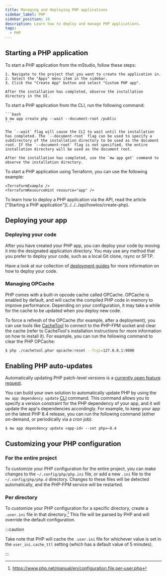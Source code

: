 ```yaml
---
title: Managing and deploying PHP applications
sidebar_label: PHP
sidebar_position: 10
description: Learn how to deploy and manage PHP applications.
tags:
  - PHP
---
```



## Starting a PHP application

<Tabs groupId="access-mode">
  <TabItem value="gui" label="mStudio UI">
    To start a PHP application from the mStudio, follow these steps:

    1. Navigate to the project that you want to create the application in.
    2. Select the "Apps" menu item in the sidebar.
    3. Click the "Create App" button and select "Custom PHP app".

    After the installation has completed, observe the installation directory in the UI.

  </TabItem>
  <TabItem value="cli" label="CLI">
    To start a PHP application from the CLI, run the following command:

    ```bash
    $ mw app create php --wait --document-root /public
    ```

    The `--wait` flag will cause the CLI to wait until the installation has completed. The `--document-root` flag can be used to specify a subdirectory of the installation directory to be used as the document root. If the `--document-root` flag is not specified, the entire installation directory will be used as the document root.

    After the installation has completed, use the `mw app get` command to observe the installation directory.

  </TabItem>
  <TabItem value="terraform" label="Terraform">
    To start a PHP application using Terraform, you can use the following example:

    <TerraformExample />
    <TerraformResourceHint resource="app" />

  </TabItem>
  <TabItem value="api" label="API">
    To learn how to deploy a PHP application via the API, read the article ["Starting a PHP application"](../../../api/howtos/create-php).
  </TabItem>
</Tabs>

## Deploying your app

### Deploying your code

After you have created your PHP app, you can deploy your code by moving it into the designated application directory. You may use any method that you prefer to deploy your code, such as a local Git clone, rsync or SFTP.

Have a look at our collection of [deployment guides](/docs/v2/category/deployment-guides) for more information on how to deploy your code.

### Managing OPCache

PHP comes with a built-in opcode cache called OPCache. OPCache is enabled by default, and will cache the compiled PHP code in memory to improve performance. Depending on your configuration, it may take a while for the cache to be updated when you deploy new code.

To force a refresh of the OPCache (for example, after a deployment), you can use tools like [CacheTool](https://github.com/gordalina/cachetool) to connect to the PHP-FPM socket and clear the cache (refer to CacheTool's installation instructions for more information on how to install it). For example, you can run the following command to clear the PHP OPCache:

```bash
$ php ./cachetool.phar opcache:reset --fcgi=127.0.0.1:9000
```

## Enabling PHP auto-updates

Automatically updating PHP patch-level versions is a [currently open feature request](https://github.com/mittwald/feature-requests/issues/70).

You can build your own solution to automatically update PHP by using the `mw app dependency update` [CLI](/cli) command. This command allows you to specify a version constraint for the PHP dependency of your app, and it will update the app's dependencies accordingly. For example, to keep your app on the latest PHP 8.4 release, you can run the following command (either on-demand, or periodically via a cron job):

```shell-session
$ mw app dependency update <app-id> --set php=~8.4
```

## Customizing your PHP configuration

### For the entire project

To customize your PHP configuration for the entire project, you can make changes to the `~/.config/php/php.ini` file, or add a new `.ini` file to the `~/.config/php/php.d` directory. Changes to these files will be detected automatically, and the PHP-FPM service will be restarted.

### Per directory

To customize your PHP configuration for a specific directory, create a `.user.ini` file in that directory.[^1] This file will be parsed by PHP and will override the default configuration.

:::caution

Take note that PHP will cache the `.user.ini` file for whichever value is set in the `user_ini.cache_ttl` setting (which has a default value of 5 minutes).

:::

[^1]: https://www.php.net/manual/en/configuration.file.per-user.php

